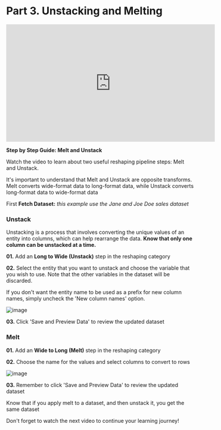 # Part 3. Unstacking and Melting

<iframe width="560" height="315" src="https://www.youtube.com/embed/TpB79T6pOm8" title="YouTube video player" frameborder="0" allow="accelerometer; autoplay; clipboard-write; encrypted-media; gyroscope; picture-in-picture; web-share" allowfullscreen></iframe>


**Step by Step Guide: Melt and Unstack**

Watch the video to learn about two useful reshaping pipeline steps: Melt and Unstack.

It's important to understand that Melt and Unstack are opposite transforms. Melt converts wide-format data to long-format data, while Unstack converts long-format data to wide-format data

First **Fetch Dataset:** *this example use the Jane and Joe Doe sales dataset*

### Unstack

Unstacking is a process that involves converting the unique values of an entity into columns, which can help rearrange the data. **Know that only one column can be unstacked at a time.**

**01.** Add an **Long to Wide (Unstack)** step in the reshaping category 

**02.** Select the entity that you want to unstack and choose the variable that you wish to use. Note that the other variables in the dataset will be discarded. 

If you don't want the entity name to be used as a prefix for new column names, simply uncheck the 'New column names' option.

![image](https://user-images.githubusercontent.com/90727312/221629770-a351b191-8d3b-4b2f-8fa9-3b568e089673.png)

**03.** Click 'Save and Preview Data' to review the updated dataset

### Melt

**01.** Add an **Wide to Long (Melt)** step in the reshaping category 

**02.** Choose the name for the values and select columns to convert to rows

![image](https://user-images.githubusercontent.com/90727312/221652182-6814e296-6e10-47c5-85bf-ec5a0df16d20.png)

**03.** Remember to click 'Save and Preview Data' to review the updated dataset

Know that if you apply melt to a dataset, and then unstack it, you get the same dataset

Don't forget to watch the next video to continue your learning journey!
